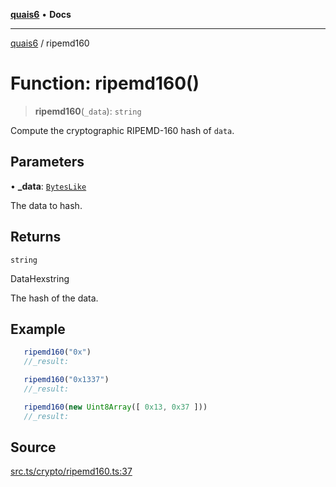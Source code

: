 [**quais6**](../README.md) • **Docs**

***

[quais6](../globals.md) / ripemd160

# Function: ripemd160()

> **ripemd160**(`_data`): `string`

Compute the cryptographic RIPEMD-160 hash of `data`.

## Parameters

• **\_data**: [`BytesLike`](../type-aliases/BytesLike.md)

The data to hash.

## Returns

`string`

DataHexstring

The hash of the data.

## Example

```ts
   ripemd160("0x")
   //_result:

   ripemd160("0x1337")
   //_result:

   ripemd160(new Uint8Array([ 0x13, 0x37 ]))
   //_result:
 ```

## Source

[src.ts/crypto/ripemd160.ts:37](https://github.com/dominant-strategies/quais-6.js/blob/aca1855329c3946c627ab7f16ac5304cea7d20c5/src.ts/crypto/ripemd160.ts#L37)
